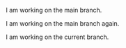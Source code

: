 I am working on the main branch.


I am working on the main branch again.

I am working on the current branch.

